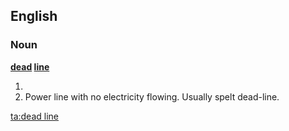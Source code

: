 ==English==

===Noun===
'''[[dead]] [[line]]'''
#{{misspelling of|deadline}}
#Power line with no electricity flowing. Usually spelt dead-line.

[[ta:dead line]]